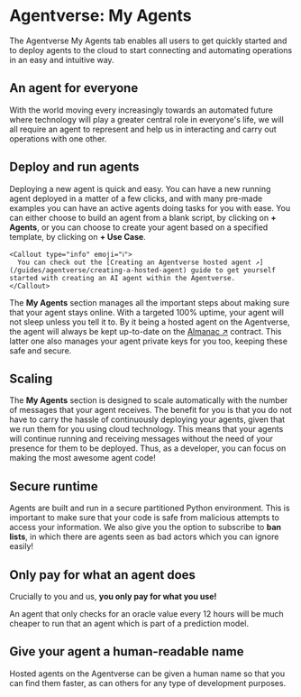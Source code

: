 
# Agentverse: My Agents

The Agentverse My Agents tab enables all users to get quickly started and to deploy agents to the cloud to start connecting and automating operations in an easy and intuitive way.

## An agent for everyone

With the world moving every increasingly towards an automated future where technology will play a greater central role in everyone's life, we will all require an agent to represent and help us in interacting and carry out operations with one other.

<ImageByTheme
  darkSrc={DarkAnAgentForEveryone}
  lightSrc={AnAgentForEveryone}
  alt="an-agent-for-everyone"
/>

## Deploy and run agents

Deploying a new agent is quick and easy. You can have a new running agent deployed in a matter of a few clicks, and with many pre-made examples you can have an active agents doing tasks for you with ease. You can either choose to build an agent from a blank script, by clicking on **+ Agents**, or you can choose to create your agent based on a specified template, by clicking on **+ Use Case**.

    <Callout type="info" emoji="ℹ️">
      You can check out the [Creating an Agentverse hosted agent ↗️](/guides/agentverse/creating-a-hosted-agent) guide to get yourself started with creating an AI agent within the Agentverse.
    </Callout>

The **My Agents** section manages all the important steps about making sure that your agent stays online. With a targeted 100% uptime, your agent will not sleep unless you tell it to. By it being a hosted agent on the Agentverse, the agent will always be kept up-to-date on the [Almanac ↗️](/references/contracts/uagents-almanac/almanac-overview) contract. This latter one also manages your agent private keys for you too, keeping these safe and secure.

## Scaling

The **My Agents** section is designed to scale automatically with the number of messages that your agent receives. The benefit for you is that you do not have to carry the hassle of continuously deploying your agents, given that we run them for you using cloud technology. This means that your agents will continue running and receiving messages without the need of your presence for them to be deployed. Thus, as a developer, you can focus on making the most awesome agent code!

<ImageByTheme
  darkSrc={DarkScalingHosting}
  lightSrc={ScalingHosting}
  alt="scaling-hosting"
/>

## Secure runtime

Agents are built and run in a secure partitioned Python environment. This is important to make sure that your code is safe from malicious attempts to access your information. We also give you the option to subscribe to **ban lists**, in which there are agents seen as bad actors which you can ignore easily!

## Only pay for what an agent does

Crucially to you and us, **you only pay for what you use!**

An agent that only checks for an oracle value every 12 hours will be much cheaper to run that an agent which is part of a prediction model.

## Give your agent a human-readable name

Hosted agents on the Agentverse can be given a human name so that you can find them faster, as can others for any type of development purposes.

<ImageByTheme
  darkSrc={DarkHostingNameService1}
  lightSrc={HostingNameService1}
  alt="hosting-name-service1"
/>

